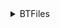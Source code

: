 <details><summary>BTFiles</summary>

- App ? Win
- Docu ? HD
- Docu ? Pack
- Docu ? SD
- Game ? Nintendo
- Game ? PC
- Movie ? 1080p
- Movie ? 720p
- Movie ? AVI
- Movie ? DVD-R
- Movie ? h264 / x264
- Movie ? UHD
- Movie ? x265
- Music ? Album
- Music ? Charts
- Music ? Flac
- Music ? Live
- Music ? Misc
- Music ? OST
- Music ? Pack
- Music ? Sampler
- Music ? Single
- Series ? HD
- Series ? Pack HD
- Series ? Pack SD
- Series ? Pack UHD
- Series ? SD
- Series ? UHD
- Sports ? HD
- Unsorted ? A-Book
- Unsorted ? Anime
- Unsorted ? E-Book-DE
- Unsorted ? E-Learning
- Unsorted ? E-Paper
- XXX ? HD
- XXX ? Other
- XXX ? Pack
- XXX ? SD

</details>
